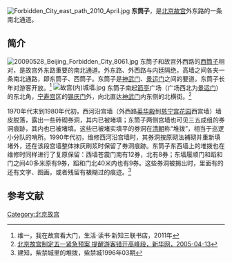 [[File:Forbidden_City_east_path_2010_April.jpg|thumb]]
'''东筒子'''，是[[北京故宫|北京故宫]]外东路的一条南北通道。

==简介==
[[File:20090528_Beijing_Forbidden_City_8061.jpg|thumb]]
东筒子和故宫外西路的[[西筒子|西筒子]]相对，是故宫外东路重要的南北通道。外东路、外西路与内廷隔绝，高墙之间各夹一条南北通路，即东筒子、西筒子。东筒子是[[神武门|神武门]]、[[景运门|景运门]]之间的要道。东筒子长年对游客开放。<ref name=weiyi>维一，我在故宫看大门，生活·读书·新知三联书店，2011年</ref>
[[File:故宫(内)城墙.jpg|thumb]]
东筒子南起[[箭亭_(北京故宫)|箭亭]]广场（广场西北为[[景运门|景运门]]）的东北角，[[宁寿宫|宁寿宫]]区的[[宁寿宫|锡庆门]]外，向北直达[[神武门|神武门]]内东侧的北横街。<ref>[http://www.xinhuanet.com/chinanews/2005-04/13/content_4051870.htm 北京故宫制定五一紧急预案 提醒游客错开高峰段，新华网，2005-04-13]{{Dead link}}</ref>

1970年代末到1980年代初，西河沿宫墙（外西路[[英华殿|英华殿]]到[[慈宁宫花园|慈宁宫花园]]西宫墙）墙皮脱落，露出一些砖砌券洞，其内已被堵填；东筒子两侧宫墙也可见三五成组的券洞痕跡，其内也已被堵填。这些已被堵实填平的劵洞在[[清朝|清朝]]称“堆拨”，相当于巡逻小分队的哨所。1990年代初，维修西河沿宫墙时，其券洞按原砌法補砌并重新填堵外，还在该段宫墙整体抹灰刷浆时保留了券洞痕跡。东筒子东西墙上的堆拨也在维修时同样进行了复原保留：西墙苍震门南有12券，北有8券；东墙履顺门和蹈和门之间40多米原有9券，蹈和门北40米内也有9券。这些券洞被揭出时，里面有的还有文字、图画，或者残留有裱糊过的痕迹。<ref>建知，紫禁城里的堆拨，紫禁城1996年03期</ref>

==参考文献==
{{reflist}}

[[Category:北京故宫|Category:北京故宫]]